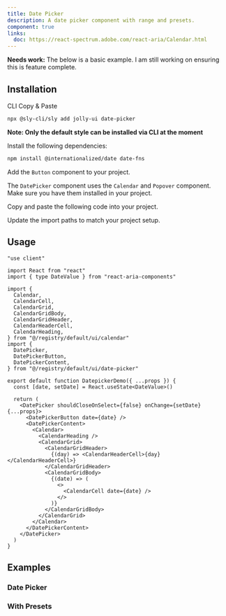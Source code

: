 ```yaml
---
title: Date Picker
description: A date picker component with range and presets.
component: true
links:
  doc: https://react-spectrum.adobe.com/react-aria/Calendar.html
---
```


<Callout type="danger">
  <b>Needs work:</b> The below is a basic example. I am still working on
  ensuring this is feature complete.
</Callout>

<ComponentPreview name="date-picker-demo" />

## Installation

<Tabs defaultValue="cli">

<TabsList>
  <TabsTrigger value="cli">CLI</TabsTrigger>
  <TabsTrigger value="manual">Copy & Paste</TabsTrigger>
</TabsList>

<TabsContent value="cli">

```bash
npx @sly-cli/sly add jolly-ui date-picker
```

**Note: Only the default style can be installed via CLI at the moment**

</TabsContent>

<TabsContent value="manual">

<Steps>

<Step>Install the following dependencies:</Step>

```bash
npm install @internationalized/date date-fns
```

<Step>Add the `Button` component to your project.</Step>

The `DatePicker` component uses the `Calendar` and `Popover` component. Make sure you have them installed in your project.

<Step>Copy and paste the following code into your project.</Step>

<ComponentSource name="date-picker" />

<Step>Update the import paths to match your project setup.</Step>

</Steps>

</TabsContent>

</Tabs>

## Usage

```tsx
"use client"

import React from "react"
import { type DateValue } from "react-aria-components"

import {
  Calendar,
  CalendarCell,
  CalendarGrid,
  CalendarGridBody,
  CalendarGridHeader,
  CalendarHeaderCell,
  CalendarHeading,
} from "@/registry/default/ui/calendar"
import {
  DatePicker,
  DatePickerButton,
  DatePickerContent,
} from "@/registry/default/ui/date-picker"

export default function DatepickerDemo({ ...props }) {
  const [date, setDate] = React.useState<DateValue>()

  return (
    <DatePicker shouldCloseOnSelect={false} onChange={setDate} {...props}>
      <DatePickerButton date={date} />
      <DatePickerContent>
        <Calendar>
          <CalendarHeading />
          <CalendarGrid>
            <CalendarGridHeader>
              {(day) => <CalendarHeaderCell>{day}</CalendarHeaderCell>}
            </CalendarGridHeader>
            <CalendarGridBody>
              {(date) => (
                <>
                  <CalendarCell date={date} />
                </>
              )}
            </CalendarGridBody>
          </CalendarGrid>
        </Calendar>
      </DatePickerContent>
    </DatePicker>
  )
}
```

## Examples

### Date Picker

<ComponentPreview name="date-picker-demo" />

### With Presets

<ComponentPreview name="date-picker-with-presets" />
